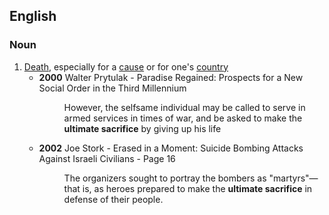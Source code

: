 ==English==

===Noun===
{{en-noun|head=[[ultimate]] [[sacrifice]]}}

# [[death|Death]], especially for a [[cause]] or for one's [[country]]
#* '''2000''' Walter Prytulak -  Paradise Regained: Prospects for a New Social Order in the Third Millennium
#*: However, the selfsame individual may be called to serve in armed services in times of war, and be asked to make the '''ultimate sacrifice''' by giving up his life
#* '''2002''' Joe Stork - Erased in a Moment: Suicide Bombing Attacks Against Israeli Civilians - Page 16
#*: The organizers sought to portray the bombers as "martyrs"—that is, as heroes prepared to make the '''ultimate sacrifice''' in defense of their people.